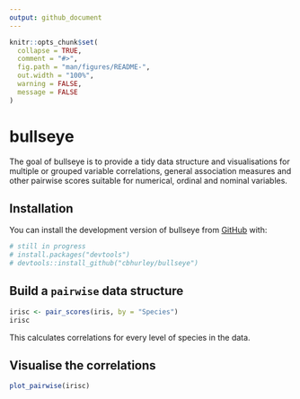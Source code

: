 ```yaml
---
output: github_document
---
```


<!-- README.md is generated from README.Rmd. Please edit that file -->

```r
knitr::opts_chunk$set(
  collapse = TRUE,
  comment = "#>",
  fig.path = "man/figures/README-",
  out.width = "100%",
  warning = FALSE,
  message = FALSE
)
```

# bullseye

<!-- badges: start -->
<!-- badges: end -->

The goal of bullseye is to provide a tidy data structure and visualisations for multiple or grouped  variable correlations, 
    general association measures and other pairwise scores  suitable for numerical, ordinal and nominal variables.

## Installation

You can install the development version of bullseye from [GitHub](https://github.com/) with:

``` r
# still in progress
# install.packages("devtools")
# devtools::install_github("cbhurley/bullseye")
```

## Build a `pairwise` data structure

```r
irisc <- pair_scores(iris, by = "Species") 
irisc
```

This calculates correlations for every level of species in the data.


## Visualise the correlations

```r
plot_pairwise(irisc)
```

